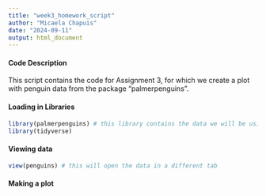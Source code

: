 ```yaml
---
title: "week3_homework_script"
author: "Micaela Chapuis"
date: "2024-09-11"
output: html_document
---
```


#### Code Description
This script contains the code for Assignment 3, for which we create a plot with penguin data from the package "palmerpenguins".


#### Loading in Libraries
```r
library(palmerpenguins) # this library contains the data we will be using to create a plot
library(tidyverse)
```

#### Viewing data 
```r
view(penguins) # this will open the data in a different tab
```

#### Making a plot 
```r

```

